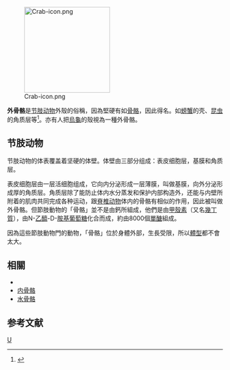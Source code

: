 {{About|自然界中的外骨骼|人造外骨骼|动力服}}
[[File:Crab-icon.png|200px]]

'''外骨骼'''是[[节肢动物|节肢动物]]外殼的俗稱，因為堅硬有如[[骨骼|骨骼]]，因此得名。如[[螃蟹|螃蟹]]的壳、[[昆虫|昆虫]]的角质层等<ref>{{cite book|author1=李宏|title=动物与海洋（海洋与科技探索之旅 ）|date=2013-12-11|publisher=青苹果数据中心}}</ref>。亦有人把[[烏龜|烏龜]]的殼視為一種外骨骼。

==节肢动物==
节肢动物的体表覆盖着坚硬的体壁。体壁由三部分组成：表皮细胞层，基膜和角质层。

表皮细胞层由一层活细胞组成，它向内分泌形成一层薄膜，叫做基膜，向外分泌形成厚的角质层。角质层除了能防止体内水分蒸发和保护内部构造外，还能与内壁所附着的肌肉共同完成各种运动，跟[[脊椎动物|脊椎动物]]体内的骨骼有相似的作用，因此被叫做外骨骼。但節肢動物的「骨骼」並不是由鈣所組成，他們是由[[甲殼素|甲殼素]]（又名[[幾丁質|幾丁質]]），由N-[[乙醯|乙醯]]-D-[[胺基葡萄糖|胺基葡萄糖]]化合而成，約由8000個[[單醣|單醣]]組成。

因為這些節肢動物門的動物，「骨骼」位於身體外部，生長受限，所以[[體型|體型]]都不會太大。

== 相關 ==
*{{tsl|en|ecdysis|蛻皮}}
*[[内骨骼|内骨骼]]
*[[水骨骼|水骨骼]]

==参考文献==
{{reflist}}

{{自然小作品}}

[[Category:无脊椎动物解剖学|U]]